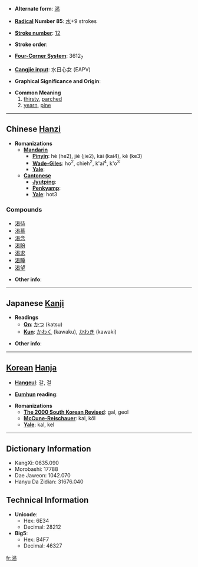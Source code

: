 * '''Alternate form''': [[渇]]

* '''[[Wiktionary:Chinese radical index| Radical]] Number 85''': [[Wiktionary:Chinese radical index 水|水]]+9 strokes

* '''[[Wiktionary:Chinese total strokes index|Stroke number]]''': [[Wiktionary:Chinese total strokes index 12|12]]

* '''Stroke order''': 

* '''[[Wiktionary:Chinese four corner index|Four-Corner System]]''': 3612<sub>7</sub>

* '''[[Wiktionary:Chinese Cangjie index|Cangjie input]]''': 水日心女 (EAPV)

* '''Graphical Significance and Origin''': 

* '''Common Meaning'''
*# [[thirsty]], [[parch]]ed
*# [[yearn]], [[pine]]

----

== Chinese [[Hanzi]] ==

* '''Romanizations'''
** '''[[Mandarin]]'''
*** '''[[Pinyin]]''': hé (he2), jié (jie2), kài (kai4), kě (ke3)
*** '''[[Wade-Giles]]''': ho<sup>2</sup>, chieh<sup>2</sup>, k'ai<sup>4</sup>, k'o<sup>3</sup>
*** '''[[Yale]]''': 
** '''[[Cantonese]]'''
*** '''[[Jyutping]]''':
*** '''[[Penkyamp]]''': 
*** '''[[Yale]]''': hot3

===Compounds===
*[[渴待]]
*[[渴慕]]
*[[渴念]]
*[[渴盼]]
*[[渴求]]
*[[渴睡]]
*[[渴望]]

* '''Other info''': 

----

== Japanese [[Kanji]] ==

* '''Readings'''
** '''[[On]]''': [[かつ]] (katsu)
** '''[[Kun]]''': [[かわく]] (kawaku), [[かわき]] (kawaki)

* '''Other info''':  

----

== [[Korean]] [[Hanja]] ==

* '''[[Hangeul]]''': 갈, 걸

* '''[[Eumhun]] reading''': 

* '''Romanizations'''
** '''[[The 2000 South Korean Revised Romanization|The 2000 South Korean Revised]]''': gal, geol
** '''[[McCune-Reischauer]]''': kal, kŏl
** '''[[Yale]]''': kal, kel

----

== Dictionary Information ==

* KangXi: 0635.090
* Morobashi: 17788
* Dae Jaweon: 1042.070
* Hanyu Da Zidian: 31676.040

== Technical Information ==

* '''Unicode''':
** Hex: 6E34
** Decimal: 28212
* '''Big5''':
** Hex: B4F7
** Decimal: 46327

[[fr:渴]]